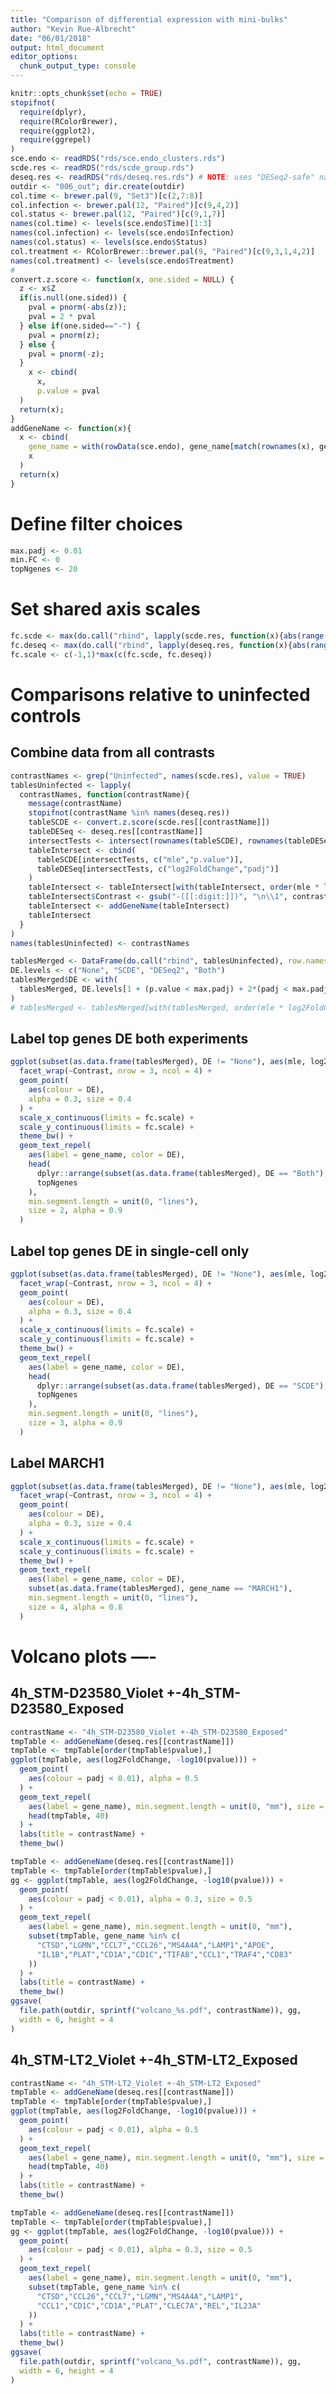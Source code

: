 ```yaml
---
title: "Comparison of differential expression with mini-bulks"
author: "Kevin Rue-Albrecht"
date: "06/01/2018"
output: html_document
editor_options: 
  chunk_output_type: console
---
```


```r
knitr::opts_chunk$set(echo = TRUE)
stopifnot(
  require(dplyr),
  require(RColorBrewer),
  require(ggplot2),
  require(ggrepel)
)
sce.endo <- readRDS("rds/sce.endo_clusters.rds")
scde.res <- readRDS("rds/scde_group.rds")
deseq.res <- readRDS("rds/deseq.res.rds") # NOTE: uses "DESeq2-safe" names
outdir <- "006_out"; dir.create(outdir)
col.time <- brewer.pal(9, "Set3")[c(2,7:8)]
col.infection <- brewer.pal(12, "Paired")[c(9,4,2)]
col.status <- brewer.pal(12, "Paired")[c(9,1,7)]
names(col.time) <- levels(sce.endo$Time)[1:3]
names(col.infection) <- levels(sce.endo$Infection)
names(col.status) <- levels(sce.endo$Status)
col.treatment <- RColorBrewer::brewer.pal(9, "Paired")[c(9,3,1,4,2)]
names(col.treatment) <- levels(sce.endo$Treatment)
#
convert.z.score <- function(x, one.sided = NULL) {
  z <- x$Z
  if(is.null(one.sided)) {
    pval = pnorm(-abs(z));
    pval = 2 * pval
  } else if(one.sided=="-") {
    pval = pnorm(z);
  } else {
    pval = pnorm(-z);
  }
    x <- cbind(
      x,
      p.value = pval
  )
  return(x);
}
addGeneName <- function(x){
  x <- cbind(
    gene_name = with(rowData(sce.endo), gene_name[match(rownames(x), gene_id)]),
    x
  )
  return(x)
}
```

# Define filter choices

```r
max.padj <- 0.01
min.FC <- 0
topNgenes <- 20
```

# Set shared axis scales

```r
fc.scde <- max(do.call("rbind", lapply(scde.res, function(x){abs(range(x$mle))})))
fc.deseq <- max(do.call("rbind", lapply(deseq.res, function(x){abs(range(x$log2FoldChange))})))
fc.scale <- c(-1,1)*max(c(fc.scde, fc.deseq))
```

# Comparisons relative to uninfected controls

## Combine data from all contrasts

```r
contrastNames <- grep("Uninfected", names(scde.res), value = TRUE)
tablesUninfected <- lapply(
  contrastNames, function(contrastName){
    message(contrastName)
    stopifnot(contrastName %in% names(deseq.res))
    tableSCDE <- convert.z.score(scde.res[[contrastName]])
    tableDESeq <- deseq.res[[contrastName]]
    intersectTests <- intersect(rownames(tableSCDE), rownames(tableDESeq))
    tableIntersect <- cbind(
      tableSCDE[intersectTests, c("mle","p.value")],
      tableDESeq[intersectTests, c("log2FoldChange","padj")]
    )
    tableIntersect <- tableIntersect[with(tableIntersect, order(mle * log2FoldChange, decreasing = TRUE)),]
    tableIntersect$Contrast <- gsub("-([[:digit:]])", "\n\\1", contrastName)
    tableIntersect <- addGeneName(tableIntersect)
    tableIntersect
  }
)
names(tablesUninfected) <- contrastNames
```

```r
tablesMerged <- DataFrame(do.call("rbind", tablesUninfected), row.names = NULL)
DE.levels <- c("None", "SCDE", "DESeq2", "Both")
tablesMerged$DE <- with(
  tablesMerged, DE.levels[1 + (p.value < max.padj) + 2*(padj < max.padj)]
)
# tablesMerged <- tablesMerged[with(tablesMerged, order(mle * log2FoldChange, decreasing = TRUE)),]
```

## Label top genes DE both experiments

```r
ggplot(subset(as.data.frame(tablesMerged), DE != "None"), aes(mle, log2FoldChange)) +
  facet_wrap(~Contrast, nrow = 3, ncol = 4) +
  geom_point(
    aes(colour = DE),
    alpha = 0.3, size = 0.4
  ) +
  scale_x_continuous(limits = fc.scale) +
  scale_y_continuous(limits = fc.scale) +
  theme_bw() +
  geom_text_repel(
    aes(label = gene_name, color = DE),
    head(
      dplyr::arrange(subset(as.data.frame(tablesMerged), DE == "Both"), desc(abs(mle))),
      topNgenes
    ),
    min.segment.length = unit(0, "lines"),
    size = 2, alpha = 0.9
  )
```

## Label top genes DE in single-cell only

```r
ggplot(subset(as.data.frame(tablesMerged), DE != "None"), aes(mle, log2FoldChange)) +
  facet_wrap(~Contrast, nrow = 3, ncol = 4) +
  geom_point(
    aes(colour = DE),
    alpha = 0.3, size = 0.4
  ) +
  scale_x_continuous(limits = fc.scale) +
  scale_y_continuous(limits = fc.scale) +
  theme_bw() +
  geom_text_repel(
    aes(label = gene_name, color = DE),
    head(
      dplyr::arrange(subset(as.data.frame(tablesMerged), DE == "SCDE"), desc(abs(mle))),
      topNgenes
    ),
    min.segment.length = unit(0, "lines"),
    size = 3, alpha = 0.9
  )
```

## Label MARCH1

```r
ggplot(subset(as.data.frame(tablesMerged), DE != "None"), aes(mle, log2FoldChange)) +
  facet_wrap(~Contrast, nrow = 3, ncol = 4) +
  geom_point(
    aes(colour = DE),
    alpha = 0.3, size = 0.4
  ) +
  scale_x_continuous(limits = fc.scale) +
  scale_y_continuous(limits = fc.scale) +
  theme_bw() +
  geom_text_repel(
    aes(label = gene_name, color = DE),
    subset(as.data.frame(tablesMerged), gene_name == "MARCH1"),
    min.segment.length = unit(0, "lines"),
    size = 4, alpha = 0.8
  )
```

# Volcano plots ----

## 4h_STM-D23580_Violet +-4h_STM-D23580_Exposed

```r
contrastName <- "4h_STM-D23580_Violet +-4h_STM-D23580_Exposed"
tmpTable <- addGeneName(deseq.res[[contrastName]])
tmpTable <- tmpTable[order(tmpTable$pvalue),]
ggplot(tmpTable, aes(log2FoldChange, -log10(pvalue))) +
  geom_point(
    aes(colour = padj < 0.01), alpha = 0.5
  ) +
  geom_text_repel(
    aes(label = gene_name), min.segment.length = unit(0, "mm"), size = 3,
    head(tmpTable, 40)
  ) +
  labs(title = contrastName) +
  theme_bw()
```

```r
tmpTable <- addGeneName(deseq.res[[contrastName]])
tmpTable <- tmpTable[order(tmpTable$pvalue),]
gg <- ggplot(tmpTable, aes(log2FoldChange, -log10(pvalue))) +
  geom_point(
    aes(colour = padj < 0.01), alpha = 0.3, size = 0.5
  ) +
  geom_text_repel(
    aes(label = gene_name), min.segment.length = unit(0, "mm"),
    subset(tmpTable, gene_name %in% c(
      "CTSD","LGMN","CCL7","CCL26","MS4A4A","LAMP1","APOE",
      "IL1B","PLAT","CD1A","CD1C","TIFAB","CCL1","TRAF4","CD83"
    ))
  ) +
  labs(title = contrastName) +
  theme_bw()
ggsave(
  file.path(outdir, sprintf("volcano_%s.pdf", contrastName)), gg,
  width = 6, height = 4
)
```

## 4h_STM-LT2_Violet +-4h_STM-LT2_Exposed

```r
contrastName <- "4h_STM-LT2_Violet +-4h_STM-LT2_Exposed"
tmpTable <- addGeneName(deseq.res[[contrastName]])
tmpTable <- tmpTable[order(tmpTable$pvalue),]
ggplot(tmpTable, aes(log2FoldChange, -log10(pvalue))) +
  geom_point(
    aes(colour = padj < 0.01), alpha = 0.5
  ) +
  geom_text_repel(
    aes(label = gene_name), min.segment.length = unit(0, "mm"), size = 3,
    head(tmpTable, 40)
  ) +
  labs(title = contrastName) +
  theme_bw()
```

```r
tmpTable <- addGeneName(deseq.res[[contrastName]])
tmpTable <- tmpTable[order(tmpTable$pvalue),]
gg <- ggplot(tmpTable, aes(log2FoldChange, -log10(pvalue))) +
  geom_point(
    aes(colour = padj < 0.01), alpha = 0.3, size = 0.5
  ) +
  geom_text_repel(
    aes(label = gene_name), min.segment.length = unit(0, "mm"),
    subset(tmpTable, gene_name %in% c(
      "CTSD","CCL26","CCL7","LGMN","MS4A4A","LAMP1",
      "CCL1","CD1C","CD1A","PLAT","CLEC7A","REL","IL23A"
    ))
  ) +
  labs(title = contrastName) +
  theme_bw()
ggsave(
  file.path(outdir, sprintf("volcano_%s.pdf", contrastName)), gg,
  width = 6, height = 4
)
```

